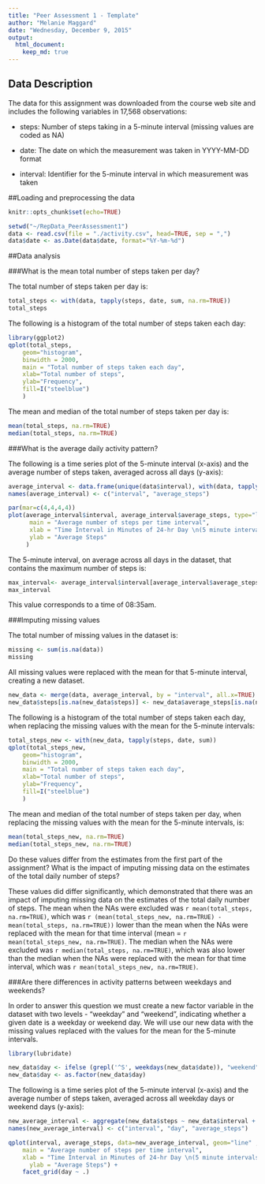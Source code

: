 ```yaml
---
title: "Peer Assessment 1 - Template"
author: "Melanie Maggard"
date: "Wednesday, December 9, 2015"
output: 
  html_document: 
    keep_md: true
---
```


## Data Description
The data for this assignment was downloaded from the course web site and includes the following variables in 17,568 observations:

- steps: Number of steps taking in a 5-minute interval (missing values are coded as NA)

- date: The date on which the measurement was taken in YYYY-MM-DD format

- interval: Identifier for the 5-minute interval in which measurement was taken

##Loading and preprocessing the data

```r
knitr::opts_chunk$set(echo=TRUE)
```

```r
setwd("~/RepData_PeerAssessment1")
data <- read.csv(file = "./activity.csv", head=TRUE, sep = ",")
data$date <- as.Date(data$date, format="%Y-%m-%d")
```

##Data analysis

###What is the mean total number of steps taken per day?

The total number of steps taken per day is:
```r
total_steps <- with(data, tapply(steps, date, sum, na.rm=TRUE))
total_steps
```

The following is a histogram of the total number of steps taken each day:
```r
library(ggplot2)
qplot(total_steps,
    geom="histogram", 
    binwidth = 2000,
    main = "Total number of steps taken each day", 
    xlab="Total number of steps", 
    ylab="Frequency", 
    fill=I("steelblue")
    )
```

The mean and median of the total number of steps taken per day is:
```r
mean(total_steps, na.rm=TRUE)
median(total_steps, na.rm=TRUE)
```

###What is the average daily activity pattern?

The following is a time series plot of the 5-minute interval (x-axis) and the average number of steps taken, averaged across all days (y-axis):
```r
average_interval <- data.frame(unique(data$interval), with(data, tapply(steps, interval, mean, na.rm=TRUE)))
names(average_interval) <- c("interval", "average_steps")

par(mar=c(4,4,4,4))
plot(average_interval$interval, average_interval$average_steps, type="l",
      main = "Average number of steps per time interval",
      xlab = "Time Interval in Minutes of 24-hr Day \n(5 minute intervals from midnight (0) to 11:55pm (2355))",
      ylab = "Average Steps"
     )
```

The 5-minute interval, on average across all days in the dataset, that contains the maximum number of steps is:
```r
max_interval<- average_interval$interval[average_interval$average_steps==max(average_interval$average_steps)]
max_interval
```

This value corresponds to a time of 08:35am.

###Imputing missing values

The total number of missing values in the dataset is:
```r
missing <- sum(is.na(data))
missing
```

All missing values were replaced with the mean for that 5-minute interval, creating a new dataset.
```r
new_data <- merge(data, average_interval, by = "interval", all.x=TRUE)
new_data$steps[is.na(new_data$steps)] <- new_data$average_steps[is.na(new_data$steps)]
```

The following is a histogram of the total number of steps taken each day, when replacing the missing values with the mean for the 5-minute intervals:
```r
total_steps_new <- with(new_data, tapply(steps, date, sum))
qplot(total_steps_new,
    geom="histogram", 
    binwidth = 2000,
    main = "Total number of steps taken each day", 
    xlab="Total number of steps", 
    ylab="Frequency", 
    fill=I("steelblue")
    )
```

The mean and median of the total number of steps taken per day, when replacing the missing values with the mean for the 5-minute intervals, is:
```r
mean(total_steps_new, na.rm=TRUE)
median(total_steps_new, na.rm=TRUE)
```

Do these values differ from the estimates from the first part of the assignment?  What is the impact of imputing missing data on the estimates of the total daily number of steps?

These values did differ significantly, which demonstrated that there was an impact of imputing missing data on the estimates of the total daily number of steps.  The mean when the NAs were excluded was `r mean(total_steps, na.rm=TRUE)`, which was `r (mean(total_steps_new, na.rm=TRUE) - mean(total_steps, na.rm=TRUE))` lower than the mean when the NAs were replaced with the mean for that time interval (mean = `r mean(total_steps_new, na.rm=TRUE)`.  The median when the NAs were excluded was `r median(total_steps, na.rm=TRUE)`, which was also lower than the median when the NAs were replaced with the mean for that time interval, which was `r mean(total_steps_new, na.rm=TRUE)`.

###Are there differences in activity patterns between weekdays and weekends?

In order to answer this question we must create a new factor variable in the dataset with two levels - "weekday" and "weekend", indicating whether a given date is a weekday or weekend day.  We will use our new data with the missing values replaced with the values for the mean for the 5-minute intervals.

```r
library(lubridate)

new_data$day <- ifelse (grepl('^S', weekdays(new_data$date)), "weekend", "weekday")
new_data$day <- as.factor(new_data$day)
```

The following is a time series plot of the 5-minute interval (x-axis) and the average number of steps taken, averaged across all weekday days or weekend days (y-axis):

```r
new_average_interval <- aggregate(new_data$steps ~ new_data$interval + new_data$day, new_data, mean)
names(new_average_interval) <- c("interval", "day", "average_steps")

qplot(interval, average_steps, data=new_average_interval, geom="line" ,
    main = "Average number of steps per time interval",
    xlab = "Time Interval in Minutes of 24-hr Day \n(5 minute intervals from midnight (0) to 11:55pm (2355))",
      ylab = "Average Steps") +
    facet_grid(day ~ .) 

```